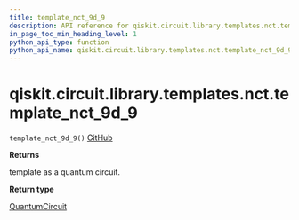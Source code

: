 ```yaml
---
title: template_nct_9d_9
description: API reference for qiskit.circuit.library.templates.nct.template_nct_9d_9
in_page_toc_min_heading_level: 1
python_api_type: function
python_api_name: qiskit.circuit.library.templates.nct.template_nct_9d_9
---
```


# qiskit.circuit.library.templates.nct.template\_nct\_9d\_9

<span id="qiskit.circuit.library.templates.nct.template_nct_9d_9" />

`template_nct_9d_9()` [GitHub](https://github.com/qiskit/qiskit/tree/stable/0.20/qiskit/circuit/library/templates/nct/template_nct_9d_9.py "view source code")

**Returns**

template as a quantum circuit.

**Return type**

[QuantumCircuit](qiskit.circuit.QuantumCircuit "qiskit.circuit.QuantumCircuit")

